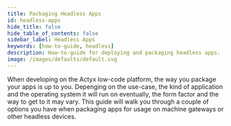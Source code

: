 ```yaml
---
title: Packaging Headless Apps
id: headless-apps
hide_title: false
hide_table_of_contents: false
sidebar_label: Headless Apps
keywords: [how-to-guide, headless]
description: How-to-guide for deploying and packaging headless apps.
image: /images/defaults/default.svg
---
```


When developing on the Actyx low-code platform, the way you package your apps is up to you.
Depenging on the use-case, the kind of application and the operating system it will run on eventually, the form factor and the way to get to it may vary.
This guide will walk you through a couple of options you have when packaging apps for usage on machine gateways or other headless devices.
